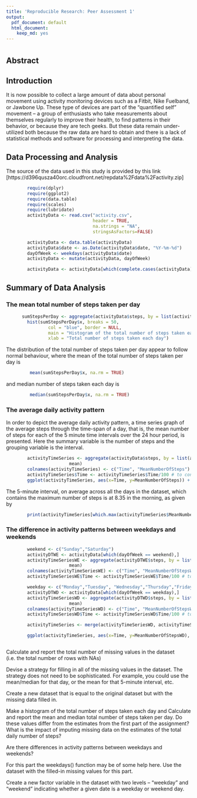 ```yaml
---
title: 'Reproducible Research: Peer Assessment 1'
output:
  pdf_document: default
  html_document:
    keep_md: yes
---
```


#

## Abstract

## Introduction

It is now possible to collect a large amount of data about personal movement using activity monitoring devices such as a Fitbit, Nike Fuelband, or Jawbone Up. These type of devices are part of the “quantified self” movement – a group of enthusiasts who take measurements about themselves regularly to improve their health, to find patterns in their behavior, or because they are tech geeks. But these data remain under-utilized both because the raw data are hard to obtain and there is a lack of statistical methods and software for processing and interpreting the data.

## Data Processing and Analysis

The source of the data used in this study is provided by this link 
[https://d396qusza40orc.cloudfront.net/repdata%2Fdata%2Factivity.zip]

```r
        require(dplyr)
        require(ggplot2)
        require(data.table)
        require(scales)
        require(lubridate)
        activityData <- read.csv("activity.csv", 
                                 header = TRUE, 
                                 na.strings = "NA",
                                 stringsAsFactors=FALSE)

        activityData <- data.table(activityData)
        activityData$date <- as.Date(activityData$date, "%Y-%m-%d") 
        dayOfWeek <- weekdays(activityData$date)
        activityData <- mutate(activityData, dayOfWeek)

        activityData <- activityData[which(complete.cases(activityData)),]
```


## Summary of Data Analysis

### The mean total number of steps taken per day

```r
      sumStepsPerDay <- aggregate(activityData$steps, by = list(activityData$date), sum)
        hist(sumStepsPerDay$x, breaks = 50,
                col = "blue", border = NULL,
                main = "Histogram of the total number of steps taken each day",
                xlab = "Total number of steps taken each day")
```

The distribution of the total number of steps taken per day appear to follow normal behaviour, where the mean of the total number of steps taken per day is 
```r
         mean(sumStepsPerDay$x, na.rm = TRUE)
```
and median number of steps taken each day is

```r
         median(sumStepsPerDay$x, na.rm = TRUE)
```

### The average daily activity pattern
In order to depict the average daily activity pattern, a time series graph of the average steps through the time-span of a day, that is, the mean number of steps for each of the 5 minute time intervals over the 24 hour period, is presented.
Here the summary variable is the number of steps and the grouping variable is the interval.

```r
        
        activityTimeSeries <- aggregate(activityData$steps, by = list(activityData$interval), 
                        mean)
        colnames(activityTimeSeries) <- c("Time", "MeanNumberOfSteps")
        activityTimeSeries$Time <- activityTimeSeries$Time/100 # to convert the time interval to hours
        ggplot(activityTimeSeries, aes(x=Time, y=MeanNumberOfSteps)) + geom_line() + xlab("Time(Hours)") + ylab("Mean number of steps")
```


The 5-minute interval, on average across all the days in the dataset, which contains the maximum number of steps is at 8.35 in the morning, as given by
```r
        print(activityTimeSeries[which.max(activityTimeSeries$MeanNumberOfSteps),])
```


### The difference in activity patterns between weekdays and weekends

```r
        weekend <- c("Sunday","Saturday")
        activityDTWE <- activityData[which(dayOfWeek == weekend),]
        activityTimeSeriesWE <- aggregate(activityDTWE$steps, by = list(activityDTWE$interval), 
                        mean)
        colnames(activityTimeSeriesWE) <- c("Time", "MeanNumberOfStepsWE")
        activityTimeSeriesWE$Time <- activityTimeSeriesWE$Time/100 # to convert the time interval to hours

        weekday <- c("Monday","Tuesday", "Wednesday","Thursday","Friday")
        activityDTWD <- activityData[which(dayOfWeek == weekday),]
        activityTimeSeriesWD <- aggregate(activityDTWD$steps, by = list(activityDTWD$interval), 
                        mean)
        colnames(activityTimeSeriesWD) <- c("Time", "MeanNumberOfStepsWD")
        activityTimeSeriesWD$Time <- activityTimeSeriesWD$Time/100 # to convert the time interval to hours

        activityTimeSeries <- merge(activityTimeSeriesWD, activityTimeSeriesWE, "Time")

        ggplot(activityTimeSeries, aes(x=Time, y=MeanNumberOfStepsWD), color = "red") + geom_line() + xlab("Time(Hours)") + ylab("Mean number of steps") +   geom_line(aes(x=Time, y=MeanNumberOfStepsWE)) 
```



```r

```


Calculate and report the total number of missing values in the dataset (i.e. the total number of rows with NAs)

Devise a strategy for filling in all of the missing values in the dataset. The strategy does not need to be sophisticated. For example, you could use the mean/median for that day, or the mean for that 5-minute interval, etc.

Create a new dataset that is equal to the original dataset but with the missing data filled in.

Make a histogram of the total number of steps taken each day and Calculate and report the mean and median total number of steps taken per day. Do these values differ from the estimates from the first part of the assignment? What is the impact of imputing missing data on the estimates of the total daily number of steps?

Are there differences in activity patterns between weekdays and weekends?

For this part the weekdays() function may be of some help here. Use the dataset with the filled-in missing values for this part.

Create a new factor variable in the dataset with two levels – “weekday” and “weekend” indicating whether a given date is a weekday or weekend day.






